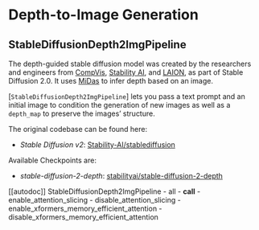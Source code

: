 <!--Copyright 2022 The HuggingFace Team. All rights reserved.

Licensed under the Apache License, Version 2.0 (the "License"); you may not use this file except in compliance with
the License. You may obtain a copy of the License at

http://www.apache.org/licenses/LICENSE-2.0

Unless required by applicable law or agreed to in writing, software distributed under the License is distributed on
an "AS IS" BASIS, WITHOUT WARRANTIES OR CONDITIONS OF ANY KIND, either express or implied. See the License for the
specific language governing permissions and limitations under the License.
-->

# Depth-to-Image Generation

## StableDiffusionDepth2ImgPipeline

The depth-guided stable diffusion model was created by the researchers and engineers from [CompVis](https://github.com/CompVis), [Stability AI](https://stability.ai/), and [LAION](https://laion.ai/), as part of Stable Diffusion 2.0. It uses [MiDas](https://github.com/isl-org/MiDaS) to infer depth based on an image.

[`StableDiffusionDepth2ImgPipeline`] lets you pass a text prompt and an initial image to condition the generation of new images as well as a `depth_map` to preserve the images’ structure. 

The original codebase can be found here: 
- *Stable Diffusion v2*: [Stability-AI/stablediffusion](https://github.com/Stability-AI/stablediffusion#depth-conditional-stable-diffusion)

Available Checkpoints are:
- *stable-diffusion-2-depth*: [stabilityai/stable-diffusion-2-depth](https://huggingface.co/stabilityai/stable-diffusion-2-depth)

[[autodoc]] StableDiffusionDepth2ImgPipeline
	- all
	- __call__
	- enable_attention_slicing
	- disable_attention_slicing
	- enable_xformers_memory_efficient_attention
	- disable_xformers_memory_efficient_attention